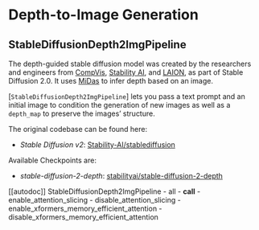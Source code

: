 <!--Copyright 2022 The HuggingFace Team. All rights reserved.

Licensed under the Apache License, Version 2.0 (the "License"); you may not use this file except in compliance with
the License. You may obtain a copy of the License at

http://www.apache.org/licenses/LICENSE-2.0

Unless required by applicable law or agreed to in writing, software distributed under the License is distributed on
an "AS IS" BASIS, WITHOUT WARRANTIES OR CONDITIONS OF ANY KIND, either express or implied. See the License for the
specific language governing permissions and limitations under the License.
-->

# Depth-to-Image Generation

## StableDiffusionDepth2ImgPipeline

The depth-guided stable diffusion model was created by the researchers and engineers from [CompVis](https://github.com/CompVis), [Stability AI](https://stability.ai/), and [LAION](https://laion.ai/), as part of Stable Diffusion 2.0. It uses [MiDas](https://github.com/isl-org/MiDaS) to infer depth based on an image.

[`StableDiffusionDepth2ImgPipeline`] lets you pass a text prompt and an initial image to condition the generation of new images as well as a `depth_map` to preserve the images’ structure. 

The original codebase can be found here: 
- *Stable Diffusion v2*: [Stability-AI/stablediffusion](https://github.com/Stability-AI/stablediffusion#depth-conditional-stable-diffusion)

Available Checkpoints are:
- *stable-diffusion-2-depth*: [stabilityai/stable-diffusion-2-depth](https://huggingface.co/stabilityai/stable-diffusion-2-depth)

[[autodoc]] StableDiffusionDepth2ImgPipeline
	- all
	- __call__
	- enable_attention_slicing
	- disable_attention_slicing
	- enable_xformers_memory_efficient_attention
	- disable_xformers_memory_efficient_attention